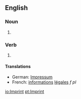 ==English==

===Noun===
#{{stub}}

===Verb===
# {{stub}}

====Translations====

*German: [[Impressum]] {{n}}
*French: [[information]]s [[légal]]es ''f pl''

[[io:Imprint]]
[[pt:Imprint]]